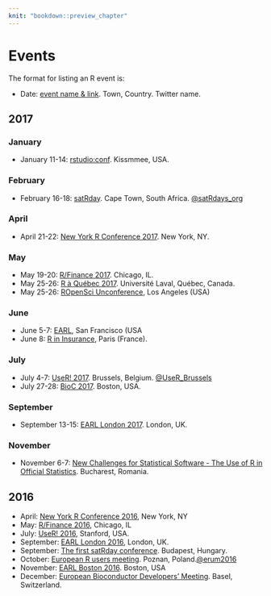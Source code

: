 ```yaml
---
knit: "bookdown::preview_chapter"
---
```


# Events

The format for listing an R event is:

  * Date: [event name & link](http://www.example.com). Town, Country. Twitter name.

## 2017 {-}

### January

  * January 11-14: [rstudio:conf](https://www.rstudio.com/conference/). Kissmmee, USA.

### February

  * February 16-18: [satRday](http://satrdays.org/capetown2017/). Cape Town, South Africa. [\@satRdays_org](https://twitter.com/satRdays_org)

### April

  * April 21-22: [New York R Conference 2017](http://www.rstats.nyc). New York, NY.
  
### May

  * May 19-20: [R/Finance 2017](http://www.rinfinance.com). Chicago, IL.
  * May 25-26: [R à Québec 2017](http://raquebec.ulaval.ca/2017/). Université Laval, Québec, Canada.
  * May 25-26: [ROpenSci Unconference](https://ropensci.org/community/events.html), Los Angeles (USA)
  
### June

   * June 5-7: [EARL](http://www.mango-solutions.com/wp/2017/01/earl-2017-abstract-submissions-open-for-san-francisco-and-london-san-francisco-dates-and-venue-announced/), San Francisco (USA
   * June 8: [R in Insurance](https://rininsurance17.sciencesconf.org/), Paris (France). 
   
### July

  * July 4-7: [UseR! 2017](http://www.user2017.brussels/). Brussels, Belgium. [\@UseR_Brussels](https://twitter.com/UseR_Brussels)
  * July 27-28: [BioC 2017](https://www.bioconductor.org/help/course-materials/2017/BioC2017/). Boston, USA.
  
### September

  * September 13-15: [EARL London 2017](https://earlconf.com/london/). London, UK.

### November

  * November 6-7: [New Challenges for Statistical Software - The Use of R in Official Statistics](http://www.r-project.ro/conference2017/). Bucharest, Romania.

## 2016 {-}

  * April: [New York R Conference 2016](http://www.rstats.nyc), New York, NY
  * May: [R/Finance 2016](http://www.rinfinance.com), Chicago, IL
  * July: [UseR! 2016](http://user2016.org/), Stanford, USA.
  * September: [EARL London 2016](https://earlconf.com/london/), London, UK.
  * September: [The first satRday conference](http://budapest.satrdays.org). Budapest, Hungary.
  * October: [European R users meeting](http://erum.ue.poznan.pl/). Poznan, Poland.[\@erum2016](https://twitter.com/erum2016)
  * November: [EARL Boston 2016](https://earlconf.com/boston/). Boston, USA
  * December: [European Bioconductor Developers' Meeting](http://scicore.ch/events/eurobioc2016/). Basel, Switzerland.
